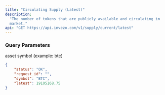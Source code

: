 ```yaml
---
title: "Circulating Supply (Latest)"
description:
  "The number of tokens that are publicly available and circulating in the
  market."
api: "GET https://api.invezo.com/v1/supply/current/latest"
---
```


### Query Parameters

<ParamField query="symbol" type="string" required>
  asset symbol (example: btc)
</ParamField>

<ResponseExample>

```json Response
{
    "status": "OK",
    "request_id": "",
    "symbol": "BTC",
    "latest": 19105168.75
}
```

</ResponseExample>